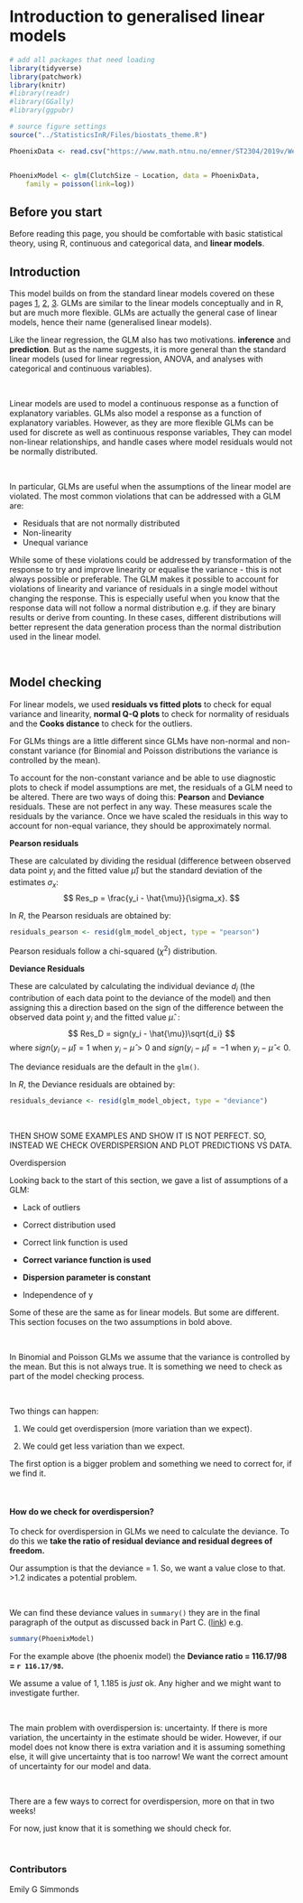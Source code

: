 # Introduction to generalised linear models


```r

# add all packages that need loading
library(tidyverse)
library(patchwork)
library(knitr)
#library(readr)
#library(GGally)
#library(ggpubr)

# source figure settings
source("../StatisticsInR/Files/biostats_theme.R")

```

```r
PhoenixData <- read.csv("https://www.math.ntnu.no/emner/ST2304/2019v/Week11/Phoenix.csv", stringsAsFactors = TRUE, header = TRUE)


PhoenixModel <- glm(ClutchSize ~ Location, data = PhoenixData,  
    family = poisson(link=log))  

```

::: callout-note
## Before you start


Before reading this page, you should be comfortable with basic statistical 
theory, using R, continuous and categorical data, and **linear models**.
:::

## Introduction

This model builds on from the standard linear models covered on these pages 
[1](), [2](), [3](). GLMs are similar to the linear models conceptually and in 
R, but are much more flexible. GLMs are actually the general case of linear models, 
hence their name (generalised linear models).

Like the linear regression, the GLM also has two motivations. 
**inference** and **prediction**. But as the name suggests, it is more general
than the standard linear models (used for linear regression, ANOVA, and analyses
with categorical and continuous variables). 

</br>

Linear models are used to model a continuous response as a function of 
explanatory variables. 
GLMs also model a response as a function of explanatory 
variables. However, as they are more flexible 
GLMs can
be used for discrete as well as continuous response variables, They can model
non-linear relationships, and handle cases where model residuals would not be
normally distributed. 

</br>

In particular, GLMs are useful when the assumptions of the linear model are 
violated. The most common violations that can be addressed with a GLM are:

 * Residuals that are not normally distributed
 * Non-linearity
 * Unequal variance 
 
While some of these violations could be addressed by transformation of the 
response to try and improve linearity or equalise the variance - 
this is not always possible or preferable. 
The GLM makes it possible to account for violations of
linearity and variance of residuals in a single model without changing the 
response. This is especially useful when you know that the response data will
not follow a normal distribution e.g. if they are binary results or derive from
counting. In these cases, different distributions will better represent the data
generation process than the normal distribution used in the linear model.

</br>

## <i class="fas fa-tasks"></i> Model checking {.tabset .tabset-fade}

For linear models, 
we used **residuals vs fitted plots** to check for equal variance and linearity, 
**normal Q-Q plots** to check for normality of residuals and the 
**Cooks distance** to check for the outliers. 

For GLMs things are a little different since GLMs have non-normal and 
non-constant variance (for Binomial and Poisson distributions the variance is
controlled by the mean). 

To account for the non-constant variance and be able to use diagnostic plots to 
check if model assumptions are met, the residuals of a GLM need to be altered. 
There are two ways of doing this: **Pearson** and **Deviance** residuals. 
These are not perfect in any way. 
These measures scale the residuals by the variance. 
Once we have scaled the residuals in this way to account for non-equal variance, 
they should be approximately normal.

**Pearson residuals**

These are calculated by dividing the residual (difference between observed data
point $y_i$ and the fitted value $\hat{\mu}$) but the standard deviation of the estimates $\sigma_x$: 
$$
Res_p = \frac{y_i - \hat{\mu}}{\sigma_x}.
$$

In $R$, the Pearson residuals are obtained by:
```r

residuals_pearson <- resid(glm_model_object, type = "pearson")

```

Pearson residuals follow a chi-squared ($\chi^2$) distribution. 

**Deviance Residuals**

These are calculated by calculating the individual deviance $d_i$ 
(the contribution of
each data point to the deviance of the model) and then assigning this a direction
based on the sign of the difference between the observed data point  $y_i$ and 
the fitted value $\hat{\mu}$. : 
$$
Res_D = sign(y_i - \hat{\mu})\sqrt{d_i}
$$
where $sign(y_i - \hat{\mu}) = 1$ when $y_i - \hat{\mu} > 0$ and 
$sign(y_i - \hat{\mu}) = -1$ when $y_i - \hat{\mu} < 0$. 

The deviance residuals are the default in the `glm()`. 

In $R$, the Deviance residuals are obtained by:

```r

residuals_deviance <- resid(glm_model_object, type = "deviance")

```

</br>



THEN SHOW SOME EXAMPLES AND SHOW IT IS NOT PERFECT. SO, INSTEAD WE CHECK
OVERDISPERSION AND PLOT PREDICTIONS VS DATA. 

Overdispersion

Looking back to the start of this section, 
we gave a list of assumptions of a GLM:

* Lack of outliers

* Correct distribution used

* Correct link function is used

* **Correct variance function is used**

* **Dispersion parameter is constant**

* Independence of y

Some of these are the same as for linear models. But some are different. 
This section focuses on the two assumptions in bold above.  

</br>

In Binomial and Poisson GLMs we assume that the variance is controlled by the 
mean. But this is not always true. 
It is something we need to check as part of the model checking process.

</br>

Two things can happen:

1. We could get overdispersion (more variation than we expect). 

2. We could get less variation than we expect. 

The first option is a bigger problem and something we need to correct for, if we find it. 

</br>

#### How do we check for overdispersion?

To check for overdispersion in GLMs we need to calculate the deviance. 
To do this we **take the ratio of residual deviance and residual degrees of freedom.**

Our assumption is that the deviance = 1. So, we want a value close to that. >1.2 indicates a potential problem.

</br>

We can find these deviance values in `summary()` 
they are in the final paragraph of the output as discussed back in Part C. 
([link](https://ntnu.cloud.panopto.eu/Panopto/Pages/Viewer.aspx?id=7e1471ec-82ed-4309-ad83-acfd00e7d1e1))
e.g.


```r

summary(PhoenixModel)

```


For the example above (the phoenix model) 
the **Deviance ratio = 116.17/98 = `r 116.17/98`.**

We assume a value of 1, 1.185 is *just* ok. 
Any higher and we might want to investigate
further. 

</br>

The main problem with overdispersion is: uncertainty. If there is more variation, 
the uncertainty in the estimate should be wider. 
However, if our model does not know there is extra variation and it is assuming something else, it will give uncertainty that is too narrow! 
We want the correct amount of uncertainty for our model and data. 

</br>

There are a few ways to correct for overdispersion, more on that in two weeks!

For now, just know that it is something we should check for. 

</br>


::: {.column-margin}
### Contributors {.unlisted .unnumbered}
Emily G Simmonds
:::